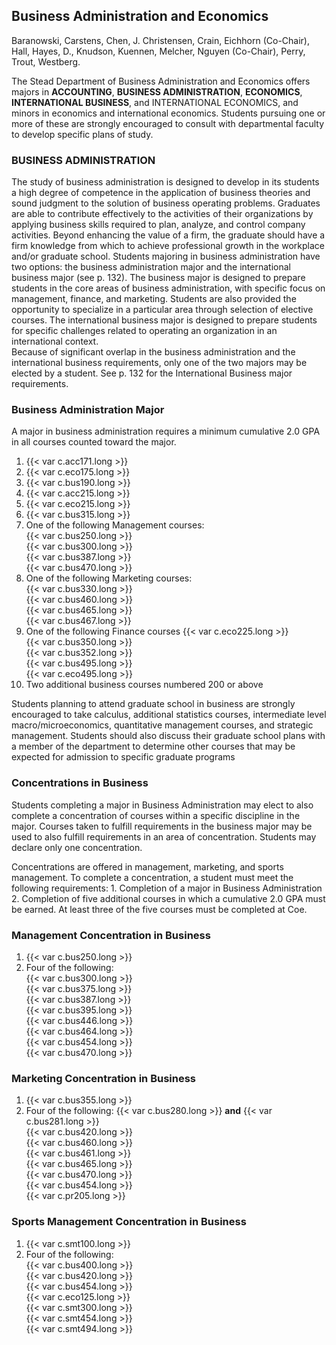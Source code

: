 ## Business Administration and Economics   {#sec-business-administration-and-economics}
Baranowski, Carstens, Chen, J. Christensen, Crain, Eichhorn (Co-Chair), Hall, Hayes, D., Knudson, Kuennen, Melcher, Nguyen (Co-Chair), Perry, Trout, Westberg.

The Stead Department of Business Administration and Economics offers majors in **ACCOUNTING**, **BUSINESS ADMINISTRATION**, **ECONOMICS**, **INTERNATIONAL BUSINESS**, and INTERNATIONAL ECONOMICS, and minors in economics and international economics. Students pursuing one or more of these are strongly encouraged to consult with departmental faculty to develop specific plans of study. 

### BUSINESS ADMINISTRATION  
The study of business administration is designed to develop in its students a high degree of competence in the application of business theories and sound judgment to the solution of business operating problems. Graduates are able to contribute effectively to the activities of their organizations by applying business skills required to plan, analyze, and control company activities. Beyond enhancing the value of a firm, the graduate should have a firm knowledge from which to achieve professional growth in the workplace and/or graduate school. Students majoring in business administration have two options: the business administration major and the international business major (see p. 132). The business major is designed to prepare students in the core areas of business administration, with specific focus on management, finance, and marketing. Students are also provided the opportunity to specialize in a particular area through selection of elective courses. The international business major is designed to prepare students for specific challenges related to operating an organization in an international context.   
Because of significant overlap in the business administration and the international business requirements, only one of the two majors may be elected by a student.  See p. 132 for the International Business major requirements.

### Business Administration Major  

A major in business administration requires a minimum cumulative 2.0 GPA in all courses counted toward the major.

1. {{< var c.acc171.long >}}
2. {{< var c.eco175.long >}}
3. {{< var c.bus190.long >}}
4. {{< var c.acc215.long >}}
5. {{< var c.eco215.long >}}
6. {{< var c.bus315.long >}}
7. One of the following Management courses:    
   {{< var c.bus250.long >}}  
   {{< var c.bus300.long >}}  
   {{< var c.bus387.long >}}  
   {{< var c.bus470.long >}}    
8. One of the following Marketing courses:   
   {{< var c.bus330.long >}}  
   {{< var c.bus460.long >}}  
   {{< var c.bus465.long >}}  
   {{< var c.bus467.long >}}  
9. One of the following Finance courses
   {{< var c.eco225.long >}}  
   {{< var c.bus350.long >}}  
   {{< var c.bus352.long >}}  
   {{< var c.bus495.long >}}  
   {{< var c.eco495.long >}}  
10. Two additional business courses numbered 200 or above

Students planning to attend graduate school in business are strongly encouraged to take calculus, additional statistics courses, intermediate level macro/microeconomics, quantitative management courses, and strategic management. Students should also discuss their graduate school plans with a member of the department to determine other courses that may be expected for admission to specific graduate programs

### Concentrations in Business

Students completing a major in Business Administration may elect to also complete a concentration of courses within a specific discipline in the major. Courses taken to fulfill requirements in the business major may be used to also fulfill requirements in an area of concentration. Students may declare only one concentration. 

Concentrations are offered in management, marketing, and sports management. To complete a concentration, a student must meet the following requirements:
1.	Completion of a major in Business Administration
2.	Completion of five additional courses in which a cumulative 2.0 GPA must be earned.  At least three of the five courses must be completed at Coe.

### Management Concentration in Business 
1. {{< var c.bus250.long >}}
2. Four of the following:   
   {{< var c.bus300.long >}}      
   {{< var c.bus375.long >}}      
   {{< var c.bus387.long >}}      
   {{< var c.bus395.long >}}      
   {{< var c.bus446.long >}}      
   {{< var c.bus464.long >}}      
   {{< var c.bus454.long >}}      
   {{< var c.bus470.long >}}      

### Marketing Concentration in Business
1. {{< var c.bus355.long >}}  
2. Four of the following: 
   {{< var c.bus280.long >}} **and** {{< var c.bus281.long >}}  
   {{< var c.bus420.long >}}  
   {{< var c.bus460.long >}}  
   {{< var c.bus461.long >}}  
   {{< var c.bus465.long >}}  
   {{< var c.bus470.long >}}  
   {{< var c.bus454.long >}}  
   {{< var c.pr205.long >}}  

### Sports Management Concentration in Business
1. {{< var c.smt100.long >}}  
2. Four of the following:   
   {{< var c.bus400.long >}}   
   {{< var c.bus420.long >}}  
   {{< var c.bus454.long >}}  
   {{< var c.eco125.long >}}  
   {{< var c.smt300.long >}}  
   {{< var c.smt454.long >}}  
   {{< var c.smt494.long >}}  
 
